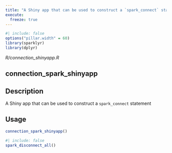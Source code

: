 ```yaml
---
title: "A Shiny app that can be used to construct a `spark_connect` statement"
execute:
  freeze: true
---
```


```r
#| include: false
options("pillar.width" = 60)
library(sparklyr) 
library(dplyr)
```

*R/connection_shinyapp.R*

## connection_spark_shinyapp

## Description
A Shiny app that can be used to construct a `spark_connect` statement 


## Usage
```r
connection_spark_shinyapp() 
```









```r
#| include: false
spark_disconnect_all()
```
